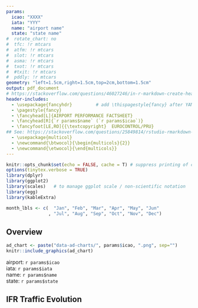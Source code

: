 ```yaml
---
params:
  icao: "XXXX"
  iata: "YYY"
  name: "airport name"
  state: "state name"
#  rotate_chart: no
#  tfc: !r mtcars
#  atfm: !r mtcars
#  slot: !r mtcars
#  asma: !r mtcars
#  txot: !r mtcars
#  #txit: !r mtcars
#  pddly: !r mtcars
geometry: "left=1.5cm,right=1.5cm,top=2cm,bottom=1.5cm"
output: pdf_document
# https://stackoverflow.com/questions/46027246/in-r-markdown-create-header-footer-on-every-page-regardless-of-output-type-pdf
header-includes:
  - \usepackage{fancyhdr}         # add \thispagestyle{fancy} after YAML to force layout from 1st page!
  - \pagestyle{fancy}
  - \fancyhead[L]{AIRPORT PERFORMANCE FACTSHEET}
  - \fancyhead[R]{`r params$name` (`r params$icao`)}
  - \fancyfoot[LE,RO]{{\textcopyright}  EUROCONTROL/PRU}
## See: https://stackoverflow.com/questions/25849814/rstudio-rmarkdown-both-portrait-and-landscape-layout-in-a-single-pdf/27334272#27334272
  - \usepackage{multicol}
  - \newcommand{\btwocol}{\begin{multicols}{2}}
  - \newcommand{\etwocol}{\end{multicols}}
---
```


\thispagestyle{fancy}

```r
knitr::opts_chunk$set(echo = FALSE, cache = T) # suppress printing of chunks
options(tinytex.verbose = TRUE)
library(dplyr)
library(ggplot2)
library(scales)   # to manage ggplot scale / non-scientific notation
library(egg)
library(kableExtra)
```
```r
month_lbls <- c(  "Jan", "Feb", "Mar", "Apr", "May", "Jun"
                , "Jul", "Aug", "Sep", "Oct", "Nov", "Dec")
```

## Overview

\btwocol


```r
ad_chart <- paste("data-ad-charts/", params$icao, ".png", sep="")
knitr::include_graphics(ad_chart)
```

\columnbreak

airport: `r params$icao`   
iata: `r params$iata`    
name: `r params$name`    
state: `r params$state`    

\etwocol

## IFR Traffic Evolution
